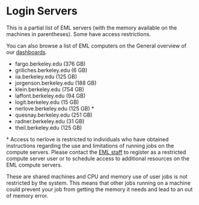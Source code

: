 # Login Servers

This is a partial list of EML servers (with the memory available on the
machines in parentheses). Some have access restrictions.

You can also browse a list of EML computers on the General overview of
our [dashboards](/monitoring).

-   fargo.berkeley.edu (376 GB)
-   griliches.berkeley.edu (6 GB)
-   iia.berkeley.edu (125 GB)
-   jorgenson.berkeley.edu (188 GB)
-   klein.berkeley.edu (754 GB)
-   laffont.berkeley.edu (94 GB)
-   logit.berkeley.edu (15 GB)
-   nerlove.berkeley.edu (125 GB) \*
-   quesnay.berkeley.edu (251 GB)
-   radner.berkeley.edu (31 GB)
-   theil.berkeley.edu (125 GB)

  

\* Access to nerlove is restricted to individuals who have obtained
instructions regarding the use and limitations of running jobs on the
compute servers. Please contact the [EML staff](contact) to register as
a restricted compute server user or to schedule access to additional
resources on the EML compute servers.

These are shared machines and CPU and memory use of user jobs is not
restricted by the system. This means that other jobs running on a
machine could prevent your job from getting the memory it needs and lead
to an out of memory error. 
